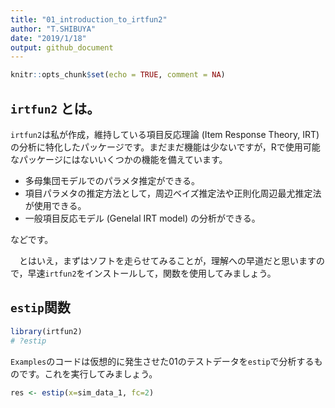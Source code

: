 ---
title: "01_introduction_to_irtfun2"
author: "T.SHIBUYA"
date: "2019/1/18"
output: github_document
---

```{r setup, include=FALSE}
knitr::opts_chunk$set(echo = TRUE, comment = NA)
```

## `irtfun2` とは。

`irtfun2`は私が作成，維持している項目反応理論 (Item Response Theory, IRT) の分析に特化したパッケージです。まだまだ機能は少ないですが，Rで使用可能なパッケージにはないいくつかの機能を備えています。

 - 多母集団モデルでのパラメタ推定ができる。
 - 項目パラメタの推定方法として，周辺ベイズ推定法や正則化周辺最尤推定法が使用できる。
 - 一般項目反応モデル (Genelal IRT model) の分析ができる。
 
などです。

　とはいえ，まずはソフトを走らせてみることが，理解への早道だと思いますので，早速`irtfun2`をインストールして，関数を使用してみましょう。


## `estip`関数

```{r explain_estip, echo=FALSE}
library(irtfun2)
# ?estip
```

`Examples`のコードは仮想的に発生させた01のテストデータを`estip`で分析するものです。これを実行してみましょう。

```{r}
res <- estip(x=sim_data_1, fc=2)
```

